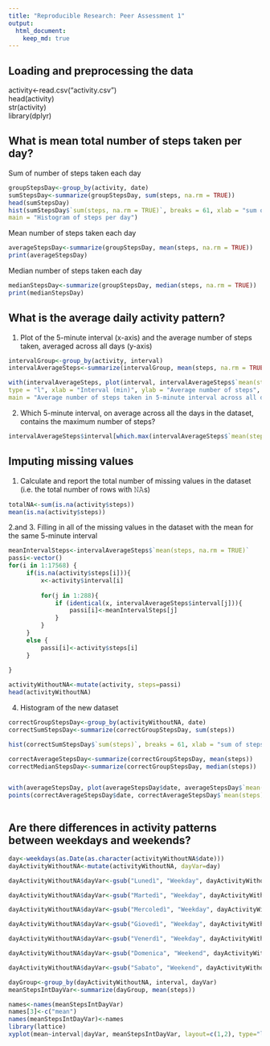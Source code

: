 ```yaml
---
title: "Reproducible Research: Peer Assessment 1"
output: 
  html_document:
    keep_md: true
---
```



## Loading and preprocessing the data

activity<-read.csv("activity.csv")   
head(activity)   
str(activity)  
library(dplyr)  



## What is mean total number of steps taken per day?
Sum of number of steps taken each day  
```r
groupStepsDay<-group_by(activity, date)
sumStepsDay<-summarize(groupStepsDay, sum(steps, na.rm = TRUE))
head(sumStepsDay)
hist(sumStepsDay$`sum(steps, na.rm = TRUE)`, breaks = 61, xlab = "sum of steps per day", 
main = "Histogram of steps per day")
```
Mean number of steps taken each day  
```r
averageStepsDay<-summarize(groupStepsDay, mean(steps, na.rm = TRUE))
print(averageStepsDay)
```
Median number of steps taken each day  
```r
medianStepsDay<-summarize(groupStepsDay, median(steps, na.rm = TRUE))
print(medianStepsDay)
```


## What is the average daily activity pattern?
1. Plot of the 5-minute interval (x-axis) and the average number of steps taken, averaged across all days (y-axis) 

```r
intervalGroup<-group_by(activity, interval)
intervalAverageSteps<-summarize(intervalGroup, mean(steps, na.rm = TRUE))

with(intervalAverageSteps, plot(interval, intervalAverageSteps$`mean(steps, na.rm = TRUE)`, 
type = "l", xlab = "Interval (min)", ylab = "Average number of steps", 
main = "Average number of steps taken in 5-minute interval across all days"))
```

2. Which 5-minute interval, on average across all the days in the dataset, contains the maximum number of steps?  

```r
intervalAverageSteps$interval[which.max(intervalAverageSteps$`mean(steps, na.rm = TRUE)`)]
```


## Imputing missing values
1. Calculate and report the total number of missing values in the dataset (i.e. the total number of rows with 𝙽𝙰s)  

```r
totalNA<-sum(is.na(activity$steps))
mean(is.na(activity$steps))
```

2.and 3. Filling in all of the missing values in the dataset with the mean for the same 5-minute interval  

```r

meanIntervalSteps<-intervalAverageSteps$`mean(steps, na.rm = TRUE)`
passi<-vector()
for(i in 1:17568) {
     if(is.na(activity$steps[i])){
         x<-activity$interval[i]
         
         for(j in 1:288){
             if (identical(x, intervalAverageSteps$interval[j])){
                 passi[i]<-meanIntervalSteps[j]
             }
         }
     }
     else {
         passi[i]<-activity$steps[i]
     }
     
}

activityWithoutNA<-mutate(activity, steps=passi)
head(activityWithoutNA)
```

4. Histogram of the new dataset  

```r
correctGroupStepsDay<-group_by(activityWithoutNA, date)
correctSumStepsDay<-summarize(correctGroupStepsDay, sum(steps))

hist(correctSumStepsDay$`sum(steps)`, breaks = 61, xlab = "sum of steps per day", main = "Histogram of steps per day without NAs")

correctAverageStepsDay<-summarize(correctGroupStepsDay, mean(steps))
correctMedianStepsDay<-summarize(correctGroupStepsDay, median(steps))


with(averageStepsDay, plot(averageStepsDay$date, averageStepsDay$`mean(steps, na.rm = TRUE)`, pch=19, col="black", xlab="day", ylab="Mean of number of steps per day"))
points(correctAverageStepsDay$date, correctAverageStepsDay$`mean(steps)`, col="red")



```


## Are there differences in activity patterns between weekdays and weekends?

```r

day<-weekdays(as.Date(as.character(activityWithoutNA$date)))
dayActivityWithoutNA<-mutate(activityWithoutNA, dayVar=day)

dayActivityWithoutNA$dayVar<-gsub("Lunedì", "Weekday", dayActivityWithoutNA$dayVar)

dayActivityWithoutNA$dayVar<-gsub("Martedì", "Weekday", dayActivityWithoutNA$dayVar)

dayActivityWithoutNA$dayVar<-gsub("Mercoledì", "Weekday", dayActivityWithoutNA$dayVar)

dayActivityWithoutNA$dayVar<-gsub("Giovedì", "Weekday", dayActivityWithoutNA$dayVar)

dayActivityWithoutNA$dayVar<-gsub("Venerdì", "Weekday", dayActivityWithoutNA$dayVar)

dayActivityWithoutNA$dayVar<-gsub("Domenica", "Weekend", dayActivityWithoutNA$dayVar)

dayActivityWithoutNA$dayVar<-gsub("Sabato", "Weekend", dayActivityWithoutNA$dayVar)

dayGroup<-group_by(dayActivityWithoutNA, interval, dayVar)
meanStepsIntDayVar<-summarize(dayGroup, mean(steps))

names<-names(meanStepsIntDayVar)
names[3]<-c("mean")
names(meanStepsIntDayVar)<-names
library(lattice)
xyplot(mean~interval|dayVar, meanStepsIntDayVar, layout=c(1,2), type="l", xlab = "Interval", ylab = "Average number of steps")
```
